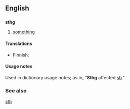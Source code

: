 ==English==

==={{abbreviation}}===
'''sthg'''

# [[something]]

====Translations====
{{trans-top|something}}
* Finnish: {{t-|fi|jtkn}}
{{trans-bottom}}

====Usage notes====
Used in dictionary usage notes; as in, "'''Sthg''' affected [[sb]]."

===See also===
[[sth]]